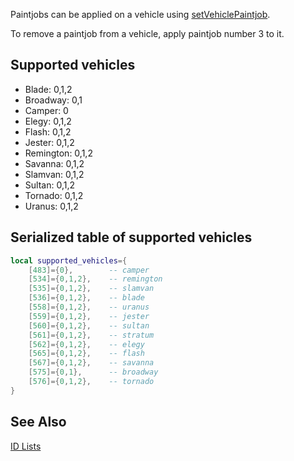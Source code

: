 Paintjobs can be applied on a vehicle using [[/setVehiclePaintjob.md|setVehiclePaintjob]].

To remove a paintjob from a vehicle, apply paintjob number 3 to it.

==Supported vehicles==
* Blade: 0,1,2
* Broadway: 0,1
* Camper: 0
* Elegy: 0,1,2
* Flash: 0,1,2
* Jester: 0,1,2
* Remington: 0,1,2
* Savanna: 0,1,2
* Slamvan: 0,1,2
* Sultan: 0,1,2
* Tornado: 0,1,2
* Uranus: 0,1,2

==Serialized table of supported vehicles==
<syntaxhighlight lang="lua">
local supported_vehicles={
    [483]={0},        -- camper
    [534]={0,1,2},    -- remington
    [535]={0,1,2},    -- slamvan
    [536]={0,1,2},    -- blade
    [558]={0,1,2},    -- uranus
    [559]={0,1,2},    -- jester
    [560]={0,1,2},    -- sultan
    [561]={0,1,2},    -- stratum
    [562]={0,1,2},    -- elegy
    [565]={0,1,2},    -- flash
    [567]={0,1,2},    -- savanna
    [575]={0,1},      -- broadway
    [576]={0,1,2},    -- tornado
}
</syntaxhighlight>

==See Also==
[[/id.md|ID Lists]]